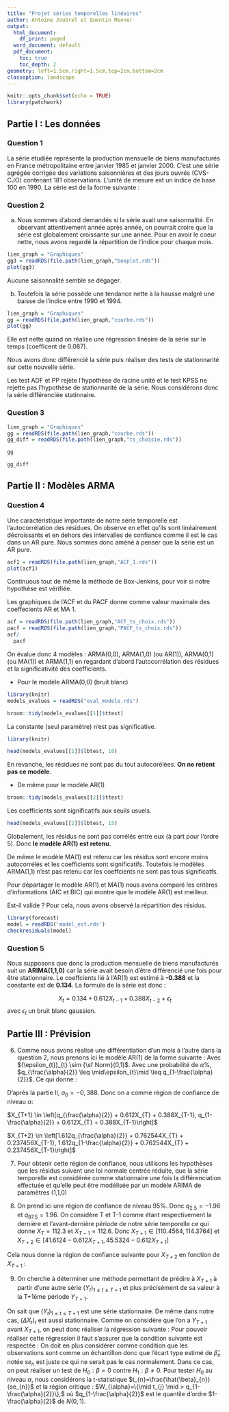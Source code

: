 ```yaml
---
title: "Projet séries temporelles linéaires"
author: Antoine Joubrel et Quentin Menner
output:
  html_document:
    df_print: paged
  word_document: default
  pdf_document:
    toc: true
    toc_depth: 2
geometry: left=1.5cm,right=1.5cm,top=2cm,bottom=2cm
classoption: landscape
---
```


```r
knitr::opts_chunk$set(echo = TRUE)
library(patchwork)
```

##  Partie I : Les données

### Question 1

La série étudiée représente la production mensuelle de biens manufacturés en France métropolitaine entre janvier 1985 et janvier 2000. C'est une série agrégée corrigée des variations saisonnières et des jours ouvrés (CVS-CJO) contenant 181 observations. L'unité de mesure est un indice de base 100 en 1990.
La série est de la forme suivante :

### Question 2

a) Nous sommes d'abord demandés si la série avait une saisonnalité. En observant attentivement année après année, on pourrait croire que la série est globalement croissante sur une année. Pour en avoir le coeur nette, nous avons regardé la répartition de l'indice pour chaque mois.

```r
lien_graph = "Graphiques"
gg3 = readRDS(file.path(lien_graph,"boxplot.rds"))
plot(gg3)

```

Aucune saisonnalité semble se dégager.

b) Toutefois la série possède une tendance nette à la hausse malgré une baisse de l'indice entre 1990 et 1994. 

```r
lien_graph = "Graphiques"
gg = readRDS(file.path(lien_graph,"courbe.rds"))
plot(gg)

```

Elle est nette quand on réalise une régression linéaire de la série sur le temps (coefficent de 0.087).

Nous avons donc différencié la série puis réaliser des tests de stationnarité sur cette nouvelle série.

Les test ADF et PP rejète l'hypothèse de racine unité et le test KPSS ne rejette pas l'hypothèse de stationnarité de la série. Nous considérons donc la série différenciée statinnaire.

### Question 3

```r
lien_graph = "Graphiques"
gg = readRDS(file.path(lien_graph,"courbe.rds"))
gg_diff = readRDS(file.path(lien_graph,"ts_choisie.rds"))

gg

gg_diff
```

## Partie II : Modèles ARMA

### Question 4

Une caractéristique importante de notre série temporelle est l'autocorrélation des résidues. On observe en effet qu'ils sont linéairement décroissants et en dehors des intervalles de confiance comme il est le cas dans un AR pure. Nous sommes donc amèné à penser que la série est un AR pure.

```r

acf1 = readRDS(file.path(lien_graph,"ACF_1.rds"))
plot(acf1)

```

Continuous tout de même la méthode de Box-Jenkins, pour voir si notre hypothèse est vérifiée.

Les graphiques de l'ACF et du PACF donne comme valeur maximale des coeffecients AR et MA 1.

```r

acf = readRDS(file.path(lien_graph,"ACF_ts_choix.rds"))
pacf = readRDS(file.path(lien_graph,"PACF_ts_choix.rds"))
acf/
  pacf

```

On évalue donc 4 modèles : ARMA(0,0), ARMA(1,0) (ou AR(1)), ARMA(0,1) (ou MA(1)) et ARMA(1,1) en regardant d'abord l'autocorrélation des résidues et la significativité des coefficients.

- Pour le modèle ARMA(0,0) (bruit blanc)
```r
library(knitr)
models_evalues = readRDS("eval_modele.rds")

broom::tidy(models_evalues[[1]]$ttest)
```

La constante (seul paramètre) n'est pas significative.

```r
library(knitr)

head(models_evalues[[1]]$lbtest, 10)
```

En revanche, les résidues ne sont pas du tout autocorélées. **On ne retient pas ce modèle**.

- De même pour le modèle AR(1)
```r
broom::tidy(models_evalues[[2]]$ttest)
```

Les coefficients sont significatifs aux seuils usuels.

```r
head(models_evalues[[2]]$lbtest, 15)
```

Globalement, les résidus ne sont pas corrélés entre eux (à part pour l'ordre 5). Donc **le modèle AR(1) est retenu.**

De même le modèle MA(1) est retenu car les résidus sont encore moins autocorrélés et les coefficients sont significatifs. Toutefois le modèles ARMA(1,1) n'est pas retenu car les coeffcients ne sont pas tous significatfs.

Pour départager le modèle AR(1) et MA(1) nous avons comparé les critères d'informations (AIC et BIC) qui montre que le modèle AR(1) est meilleur.

Est-il valide ? Pour cela, nous avons observé la répartition des résidus.
```r
library(forecast)
model = readRDS('model_est.rds')
checkresiduals(model)
```

### Question 5

Nous supposons que donc la production mensuelle de biens manufacturés suit un **ARIMA(1,1,0)** car la série avait besoin d'être différencié une fois pour être stationnaire.
Le coeffcients lié à l'AR(1) est estimé à **-0.388** et la constante est de **0.134**. La formule de la série est donc :

$$
X_t = 0.134 + 0.612X_{t-1} + 0.388X_{t-2} + \epsilon_t
$$
avec $\epsilon_t$ un bruit blanc gaussien.

## Partie III : Prévision

6. Comme nous avons réalisé une différentiation d'un mois à l'autre dans la question 2, nous prenons ici le modèle AR(1) de la forme suivante :
\begin{align*}
\Delta X_{t+1} &= a_{0} \Delta X_{t} + \epsilon_{t} \\
X_{t+1} &= (a_{0}+1)X_{t} - a_{0}X_{t-1} + \epsilon_{t}
\end{align*}
Avec $(\epsilon_{t})_{t} \sim {\sf Norm}(0,1)$. Avec une probabilité de $\alpha\%$, $q_{\frac{\alpha}{2}} \leq \mid\epsilon_{t}\mid \leq q_{1-\frac{\alpha}{2}}$. Ce qui donne :

\begin{align*}
q_{\frac{\alpha}{2}} + (a_{0}+1)X_{T} - a_{0}X_{T-1} \leq &X_{T+1} \leq q_{1-\frac{\alpha}{2}} + (a_{0}+1)X_{T} - a_{0}X_{T-1} \\ \\

\text{Et : } q_{\frac{\alpha}{2}} + (a_{0}+1)X_{T+1} - a_{0}X_{T} \leq &X_{T+2} \leq q_{1-\frac{\alpha}{2}} + (a_{0}+1)X_{T+1} - a_{0}X_{T} \\

q_{\frac{\alpha}{2}} + (a_{0}+1)(q_{\frac{\alpha}{2}} + (a_{0}+1)X_{T} - a_{0}X_{T-1}) - a_{0}X_{T} \leq &X_{T+2} \leq q_{1-\frac{\alpha}{2}} + (a_{0}+1)(q_{1-\frac{\alpha}{2}} + (a_{0}+1)X_{T} - a_{0}X_{T-1}) - a_{0}X_{T} \\

(a_{0}+2)q_{\frac{\alpha}{2}} + (a_{0}^2+a_{0}+1)X_{T} - a_{0}(a_{0}+1)X_{T-1} \leq &X_{T+2} \leq (a_{0}+2)q_{1-\frac{\alpha}{2}} + (a_{0}^2+a_{0}+1)X_{T} - a_{0}(a_{0}+1)X_{T-1} \\

\end{align*}

D'après la partie II, $a_{0} = -0,388$. Donc on a comme région de confiance de niveau $\alpha$:

$X_{T+1} \in \left[q_{\frac{\alpha}{2}} + 0.612X_{T} + 0.388X_{T-1}, q_{1-\frac{\alpha}{2}} + 0.612X_{T} + 0.388X_{T-1}\right]$

$X_{T+2} \in \left[1.612q_{\frac{\alpha}{2}} + 0.762544X_{T} + 0.237456X_{T-1}, 1.612q_{1-\frac{\alpha}{2}} + 0.762544X_{T} + 0.237456X_{T-1}\right]$

7. Pour obtenir cette région de confiance, nous utilisons les hypothèses que les résidus suivent une loi normale centrée réduite, que la série temporelle est considérée comme stationnaire une fois la différenciation effectuée et qu'elle peut être modélisée par un modèle ARIMA de paramètres (1,1,0)

8. On prend ici une région de confiance de niveau 95%. Donc $q_{2.5}=-1.96$ et $q_{97.5}=1.96$. On considère T et T-1 comme étant respectivement la dernière et l'avant-dernière période de notre série temporelle ce qui donne $X_{T}=112.3$ et $X_{T-1}=112.6$. Donc $X_{T+1} \in \left[110.4564,114.3764\right]$ et 
$X_{T+2} \in \left[41.6124 - 0.612X_{T+1},45.5324 - 0.612X_{T+1}\right]$

Cela nous donne la région de confiance suivante pour $X_{T+2}$ en fonction de $X_{T+1}$ :

9. On cherche à déterminer une méthode permettant de prédire à $X_{T+1}$ à partir d'une autre série $(Y_{t})_{1 \leq t \leq T+1}$ et plus précisément de sa valeur à la T+1ème période $Y_{T+1}$.

On sait que $(Y_{t})_{1 \leq t \leq T+1}$ est une série stationnaire. De même dans notre cas, $(\Delta X_{t})_{t}$ est aussi stationnaire. Comme on considère que l'on a $Y_{T+1}$ avant $X_{T+1}$, on peut donc réaliser la régression suivante : 
\begin{align*}
\Delta X_{T+1} &= \beta Y_{T+1} + c + u_{t} \\
X_{T+1} &= \beta Y_{T+1} + X_{T} + c + u_{t} \\
\text{Avec : }\beta &= \frac{Cov(X_{t},Y_{t})}{Var(X_{t})} \\
\text{et }c &= EY_{t}-\beta EX_{t} \\
\end{align*}
Pour pouvoir réaliser cette régression il faut s'assurer que la condition suivante est respectée :
\begin{align*}
\beta &\neq 0 \\
\text{Soit : }Cov(X_{t},Y_{t}) &\neq 0 \\
\end{align*}
On doit en plus considérer comme condition que les observations sont comme un échantillon donc que l'écart type estimé de $\hat{\beta}_{n}$ notée $se_{n}$ est juste ce qui ne serait pas le cas normalement.
Dans ce cas, on peut réaliser un test de $H_{0} : \beta = 0$ contre $H_{1} : \beta \neq 0$.
Pour tester $H_{0}$ au niveau $\alpha$, nous considérons la t-statistique $t_{n}=\frac{\hat{\beta}_{n}}{se_{n}}$ et la région critique :
$W_{\alpha}=\{\mid t_{j} \mid > q_{1-\frac{\alpha}{2}}\},$
où $q_{1-\frac{\alpha}{2}}$ est le quantile d'ordre $1-\frac{\alpha}{2}$ de $N(0,1)$.